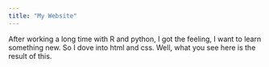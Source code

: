 ---
title: "My Website"
---

After working a long time with R and python, I got the feeling, I want to learn something new. So I dove into html and css. Well, what you see here is the result of this.